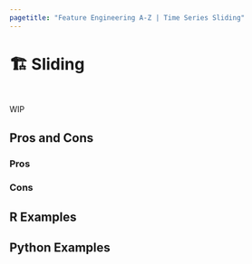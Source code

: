 ```yaml
---
pagetitle: "Feature Engineering A-Z | Time Series Sliding"
---
```


# 🏗️ Sliding {#sec-time-series-sliding}

::: {style="visibility: hidden; height: 0px;"}
## Sliding
:::

WIP

## Pros and Cons

### Pros

### Cons

## R Examples

## Python Examples

